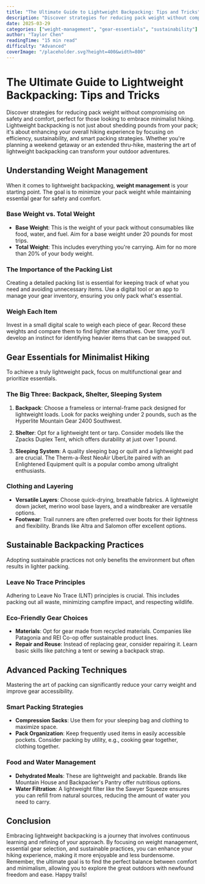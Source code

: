 ```yaml
---
title: "The Ultimate Guide to Lightweight Backpacking: Tips and Tricks"
description: "Discover strategies for reducing pack weight without compromising on safety and comfort, perfect for those looking to embrace minimalist hiking."
date: 2025-03-29
categories: ["weight-management", "gear-essentials", "sustainability"]
author: "Taylor Chen"
readingTime: "15 min read"
difficulty: "Advanced"
coverImage: "/placeholder.svg?height=400&width=800"
---
```


# The Ultimate Guide to Lightweight Backpacking: Tips and Tricks

Discover strategies for reducing pack weight without compromising on safety and comfort, perfect for those looking to embrace minimalist hiking. Lightweight backpacking is not just about shedding pounds from your pack; it's about enhancing your overall hiking experience by focusing on efficiency, sustainability, and smart packing strategies. Whether you're planning a weekend getaway or an extended thru-hike, mastering the art of lightweight backpacking can transform your outdoor adventures.

## Understanding Weight Management

When it comes to lightweight backpacking, **weight management** is your starting point. The goal is to minimize your pack weight while maintaining essential gear for safety and comfort.

### Base Weight vs. Total Weight

- **Base Weight**: This is the weight of your pack without consumables like food, water, and fuel. Aim for a base weight under 20 pounds for most trips.
- **Total Weight**: This includes everything you're carrying. Aim for no more than 20% of your body weight.

### The Importance of the Packing List

Creating a detailed packing list is essential for keeping track of what you need and avoiding unnecessary items. Use a digital tool or an app to manage your gear inventory, ensuring you only pack what's essential.

### Weigh Each Item

Invest in a small digital scale to weigh each piece of gear. Record these weights and compare them to find lighter alternatives. Over time, you'll develop an instinct for identifying heavier items that can be swapped out.

## Gear Essentials for Minimalist Hiking

To achieve a truly lightweight pack, focus on multifunctional gear and prioritize essentials.

### The Big Three: Backpack, Shelter, Sleeping System

1. **Backpack**: Choose a frameless or internal-frame pack designed for lightweight loads. Look for packs weighing under 2 pounds, such as the Hyperlite Mountain Gear 2400 Southwest.
   
2. **Shelter**: Opt for a lightweight tent or tarp. Consider models like the Zpacks Duplex Tent, which offers durability at just over 1 pound.
   
3. **Sleeping System**: A quality sleeping bag or quilt and a lightweight pad are crucial. The Therm-a-Rest NeoAir UberLite paired with an Enlightened Equipment quilt is a popular combo among ultralight enthusiasts.

### Clothing and Layering

- **Versatile Layers**: Choose quick-drying, breathable fabrics. A lightweight down jacket, merino wool base layers, and a windbreaker are versatile options.
- **Footwear**: Trail runners are often preferred over boots for their lightness and flexibility. Brands like Altra and Salomon offer excellent options.

## Sustainable Backpacking Practices

Adopting sustainable practices not only benefits the environment but often results in lighter packing.

### Leave No Trace Principles

Adhering to Leave No Trace (LNT) principles is crucial. This includes packing out all waste, minimizing campfire impact, and respecting wildlife.

### Eco-Friendly Gear Choices

- **Materials**: Opt for gear made from recycled materials. Companies like Patagonia and REI Co-op offer sustainable product lines.
- **Repair and Reuse**: Instead of replacing gear, consider repairing it. Learn basic skills like patching a tent or sewing a backpack strap.

## Advanced Packing Techniques

Mastering the art of packing can significantly reduce your carry weight and improve gear accessibility.

### Smart Packing Strategies

- **Compression Sacks**: Use them for your sleeping bag and clothing to maximize space.
- **Pack Organization**: Keep frequently used items in easily accessible pockets. Consider packing by utility, e.g., cooking gear together, clothing together.

### Food and Water Management

- **Dehydrated Meals**: These are lightweight and packable. Brands like Mountain House and Backpacker's Pantry offer nutritious options.
- **Water Filtration**: A lightweight filter like the Sawyer Squeeze ensures you can refill from natural sources, reducing the amount of water you need to carry.

## Conclusion

Embracing lightweight backpacking is a journey that involves continuous learning and refining of your approach. By focusing on weight management, essential gear selection, and sustainable practices, you can enhance your hiking experience, making it more enjoyable and less burdensome. Remember, the ultimate goal is to find the perfect balance between comfort and minimalism, allowing you to explore the great outdoors with newfound freedom and ease. Happy trails!